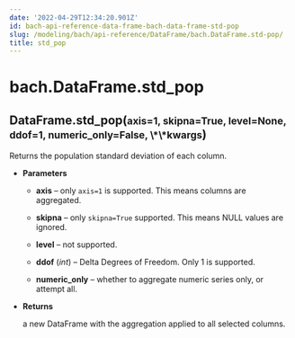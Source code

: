 ```yaml
---
date: '2022-04-29T12:34:20.901Z'
id: bach-api-reference-data-frame-bach-data-frame-std-pop
slug: /modeling/bach/api-reference/DataFrame/bach.DataFrame.std-pop/
title: std_pop
---
```


# bach.DataFrame.std_pop

<div class="method">
<h2 class="signature-class"><span class="additional-name">DataFrame.</span><span class="name">std_pop(</span><small class="parameter-list"><span class="parameter" id="axis">axis=1</span>, <span class="parameter" id="skipna">skipna=True</span>, <span class="parameter" id="level">level=None</span>, <span class="parameter" id="ddof">ddof=1</span>, <span class="parameter" id="numeric_only">numeric_only=False</span>, <span class="parameter" id="**">\*\*kwargs</span></small>)</h2>


<div class="content">

Returns the population standard deviation of each column.


* **Parameters**

    
    * **axis** – only `axis=1` is supported. This means columns are aggregated.


    * **skipna** – only `skipna=True` supported. This means NULL values are ignored.


    * **level** – not supported.


    * **ddof** (*int*) – Delta Degrees of Freedom. Only 1 is supported.


    * **numeric_only** – whether to aggregate numeric series only, or attempt all.



* **Returns**

    a new DataFrame with the aggregation applied to all selected columns.



</div>

</div>
